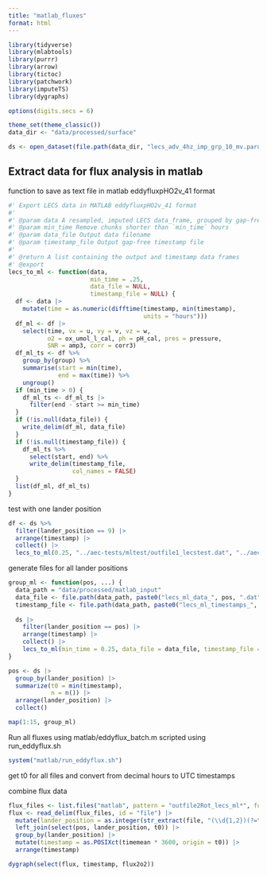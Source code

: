```yaml
---
title: "matlab_fluxes"
format: html
---
```


```r
library(tidyverse)
library(mlabtools)
library(purrr)
library(arrow)
library(tictoc)
library(patchwork)
library(imputeTS)
library(dygraphs)

options(digits.secs = 6)

theme_set(theme_classic())
data_dir <- "data/processed/surface"
```

```r
ds <- open_dataset(file.path(data_dir, "lecs_adv_4hz_imp_grp_10_mv.parquet/"))
```

## Extract data for flux analysis in matlab

function to save as text file in matlab eddyfluxpHO2v_41 format

```r
#' Export LECS data in MATLAB eddyfluxpHO2v_41 format
#'
#' @param data A resampled, imputed LECS data_frame, grouped by gap-free runs
#' @param min_time Remove chunks shorter than `min_time` hours
#' @param data_file Output data filename
#' @param timestamp_file Output gap-free timestamp file
#'
#' @return A list containing the output and timestamp data frames
#' @export
lecs_to_ml <- function(data,
                       min_time = .25, 
                       data_file = NULL, 
                       timestamp_file = NULL) {
  df <- data |>
    mutate(time = as.numeric(difftime(timestamp, min(timestamp),
                                      units = "hours")))
  df_ml <- df |>
    select(time, vx = u, vy = v, vz = w,
           o2 = ox_umol_l_cal, ph = pH_cal, pres = pressure,
           SNR = amp3, corr = corr3)
  df_ml_ts <- df %>%
    group_by(group) %>%
    summarise(start = min(time),
              end = max(time)) %>%
    ungroup()
  if (min_time > 0) {
    df_ml_ts <- df_ml_ts |>
      filter(end - start >= min_time)
  }
  if (!is.null(data_file)) {
    write_delim(df_ml, data_file)
  }
  if (!is.null(timestamp_file)) {
    df_ml_ts %>%
      select(start, end) %>%
      write_delim(timestamp_file,
                  col_names = FALSE)
  }
  list(df_ml, df_ml_ts)
}
```

test with one lander position

```r
df <- ds %>% 
  filter(lander_position == 9) |>
  arrange(timestamp) |> 
  collect() |> 
  lecs_to_ml(0.25, "../aec-tests/mltest/outfile1_lecstest.dat", "../aec-tests/mltest/lecstest_timestamps.dat")
```

generate files for all lander positions

```r
group_ml <- function(pos, ...) {
  data_path = "data/processed/matlab_input"
  data_file <- file.path(data_path, paste0("lecs_ml_data_", pos, ".dat"))
  timestamp_file <- file.path(data_path, paste0("lecs_ml_timestamps_", pos, ".dat"))
  
  ds |> 
    filter(lander_position == pos) |> 
    arrange(timestamp) |> 
    collect() |> 
    lecs_to_ml(min_time = 0.25, data_file = data_file, timestamp_file = timestamp_file)
}
```

```r
pos <- ds |> 
  group_by(lander_position) |> 
  summarize(t0 = min(timestamp),
            n = n()) |> 
  arrange(lander_position) |> 
  collect()
```


```r
map(1:15, group_ml)
```

Run all fluxes using matlab/eddyflux_batch.m scripted using run_eddyflux.sh

```r
system("matlab/run_eddyflux.sh")
```

get t0 for all files and convert from decimal hours to UTC timestamps

combine flux data

```r
flux_files <- list.files("matlab", pattern = "outfile2Rot_lecs_ml*", full.names = TRUE)
flux <- read_delim(flux_files, id = "file") |> 
  mutate(lander_position = as.integer(str_extract(file, "(\\d{1,2})(?=\\.dat$)"))) |> 
  left_join(select(pos, lander_position, t0)) |> 
  group_by(lander_position) |> 
  mutate(timestamp = as.POSIXct(timemean * 3600, origin = t0)) |> 
  arrange(timestamp)
```

```r
dygraph(select(flux, timestamp, flux2o2))
```


